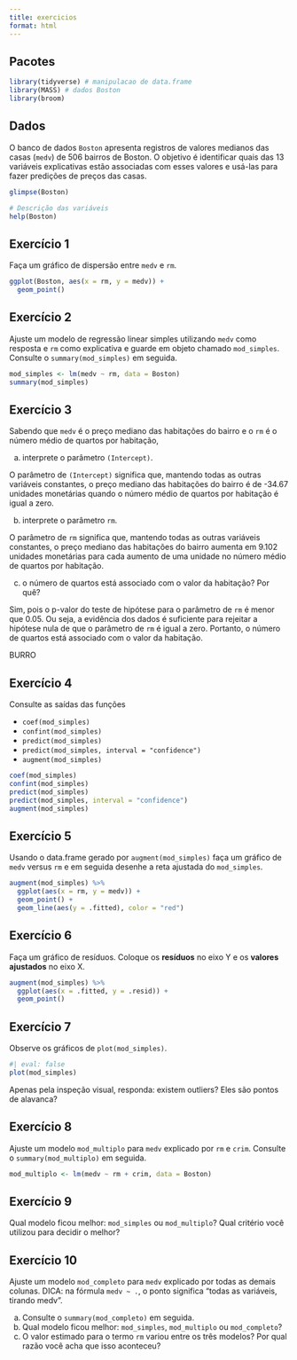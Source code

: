 ```yaml
---
title: exercicios
format: html
---
```


## Pacotes

```r
library(tidyverse) # manipulacao de data.frame
library(MASS) # dados Boston
library(broom)
```



## Dados

O banco de dados `Boston` apresenta registros de valores medianos das casas (`medv`) de 506 bairros de Boston.
O objetivo é identificar quais das 13 variáveis explicativas estão associadas com esses valores e usá-las para fazer predições de preços das casas.

```r
glimpse(Boston)
```

```r
# Descrição das variáveis
help(Boston)
```

## Exercício 1

Faça um gráfico de dispersão entre `medv` e `rm`.

```r
ggplot(Boston, aes(x = rm, y = medv)) +
  geom_point()
```

## Exercício 2

Ajuste um modelo de regressão linear simples utilizando `medv` como resposta e `rm` como explicativa e guarde em objeto chamado `mod_simples`. Consulte o `summary(mod_simples)` em seguida.

```r
mod_simples <- lm(medv ~ rm, data = Boston)
summary(mod_simples)
```

## Exercício 3

Sabendo que `medv` é o preço mediano das habitações do bairro e o `rm` é o número médio de quartos por habitação,

a) interprete o parâmetro `(Intercept)`.

O parâmetro de `(Intercept)` significa que, mantendo todas as outras variáveis constantes, o preço mediano das habitações do bairro é de -34.67 unidades monetárias quando o número médio de quartos por habitação é igual a zero.


b) interprete o parâmetro `rm`.

O parâmetro de `rm` significa que, mantendo todas as outras variáveis constantes, o preço mediano das habitações do bairro aumenta em 9.102 unidades monetárias para cada aumento de uma unidade no número médio de quartos por habitação.

c) o número de quartos está associado com o valor da habitação? Por quê?

Sim, pois o p-valor do teste de hipótese para o parâmetro de `rm` é menor que 0.05. Ou seja, a evidência dos dados é suficiente para rejeitar a hipótese nula de que o parâmetro de `rm` é igual a zero. Portanto, o número de quartos está associado com o valor da habitação.

BURRO

## Exercício 4

Consulte as saídas das funções

- `coef(mod_simples)`
- `confint(mod_simples)`
- `predict(mod_simples)`
- `predict(mod_simples, interval = "confidence")`
- `augment(mod_simples)`

```r
coef(mod_simples)
confint(mod_simples)
predict(mod_simples)
predict(mod_simples, interval = "confidence")
augment(mod_simples)
```

## Exercício 5

Usando o data.frame gerado por `augment(mod_simples)` faça um gráfico de `medv` versus `rm` e em seguida desenhe a reta ajustada do `mod_simples`.

```r
augment(mod_simples) %>%
  ggplot(aes(x = rm, y = medv)) +
  geom_point() +
  geom_line(aes(y = .fitted), color = "red")


```

## Exercício 6

Faça um gráfico de resíduos. Coloque os **resíduos** no eixo Y e os **valores ajustados** no eixo X.

```r
augment(mod_simples) %>%
  ggplot(aes(x = .fitted, y = .resid)) +
  geom_point()
```


## Exercício 7

Observe os gráficos de `plot(mod_simples)`.

```r
#| eval: false
plot(mod_simples)
```

Apenas pela inspeção visual, responda: existem outliers? Eles são pontos de alavanca?

## Exercício 8

Ajuste um modelo `mod_multiplo` para `medv` explicado por `rm` e `crim`. Consulte o `summary(mod_multiplo)` em seguida.

```r
mod_multiplo <- lm(medv ~ rm + crim, data = Boston)
```


## Exercício 9

Qual modelo ficou melhor: `mod_simples` ou `mod_multiplo`? Qual critério você utilizou para decidir o melhor?


## Exercício 10

Ajuste um modelo `mod_completo` para `medv` explicado por todas as demais colunas. DICA: na fórmula `medv ~ .`, o ponto significa "todas as variáveis, tirando medv".

a) Consulte o `summary(mod_completo)` em seguida.
b) Qual modelo ficou melhor: `mod_simples`, `mod_multiplo` ou `mod_completo`?
c) O valor estimado para o termo `rm` variou entre os três modelos? Por qual razão você acha que isso aconteceu?


